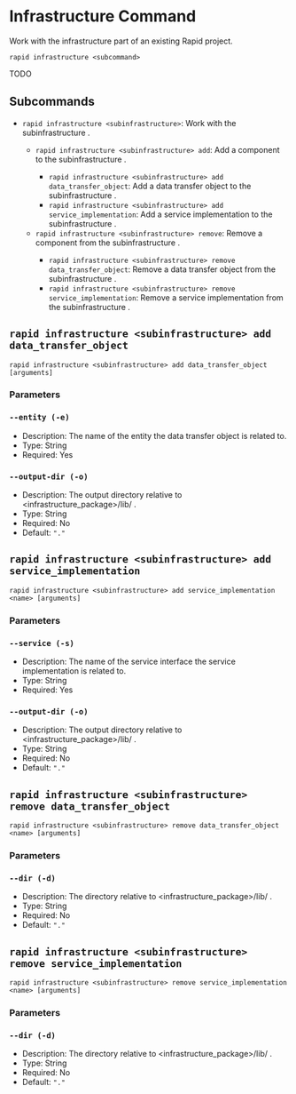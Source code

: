 # Infrastructure Command

Work with the infrastructure part of an existing Rapid project.

```
rapid infrastructure <subcommand>
```

TODO

## Subcommands

- `rapid infrastructure <subinfrastructure>`: Work with the subinfrastructure <subinfrastructure>.
  - `rapid infrastructure <subinfrastructure> add`: Add a component to the subinfrastructure <subinfrastructure>.
    - `rapid infrastructure <subinfrastructure> add data_transfer_object`: Add a data transfer object to the subinfrastructure <subinfrastructure>.
    - `rapid infrastructure <subinfrastructure> add service_implementation`: Add a service implementation to the subinfrastructure <subinfrastructure>.
  - `rapid infrastructure <subinfrastructure> remove`: Remove a component from the subinfrastructure <subinfrastructure>.
    - `rapid infrastructure <subinfrastructure> remove data_transfer_object`: Remove a data transfer object from the subinfrastructure <subinfrastructure>.
    - `rapid infrastructure <subinfrastructure> remove service_implementation`: Remove a service implementation from the subinfrastructure <subinfrastructure>.

## `rapid infrastructure <subinfrastructure> add data_transfer_object`

```
rapid infrastructure <subinfrastructure> add data_transfer_object [arguments]
```

### Parameters

### `--entity (-e)`

- Description: The name of the entity the data transfer object is related to.
- Type: String
- Required: Yes

### `--output-dir (-o)`

- Description: The output directory relative to <infrastructure_package>/lib/ .
- Type: String
- Required: No
- Default: `"."`

## `rapid infrastructure <subinfrastructure> add service_implementation`

```
rapid infrastructure <subinfrastructure> add service_implementation <name> [arguments]
```

### Parameters

### `--service (-s)`

- Description: The name of the service interface the service implementation is related to.
- Type: String
- Required: Yes

### `--output-dir (-o)`

- Description: The output directory relative to <infrastructure_package>/lib/ .
- Type: String
- Required: No
- Default: `"."`

## `rapid infrastructure <subinfrastructure> remove data_transfer_object`

```
rapid infrastructure <subinfrastructure> remove data_transfer_object <name> [arguments]
```

### Parameters

### `--dir (-d)`

- Description: The directory relative to <infrastructure_package>/lib/ .
- Type: String
- Required: No
- Default: `"."`

## `rapid infrastructure <subinfrastructure> remove service_implementation`

```
rapid infrastructure <subinfrastructure> remove service_implementation <name> [arguments]
```

### Parameters

### `--dir (-d)`

- Description: The directory relative to <infrastructure_package>/lib/ .
- Type: String
- Required: No
- Default: `"."`
